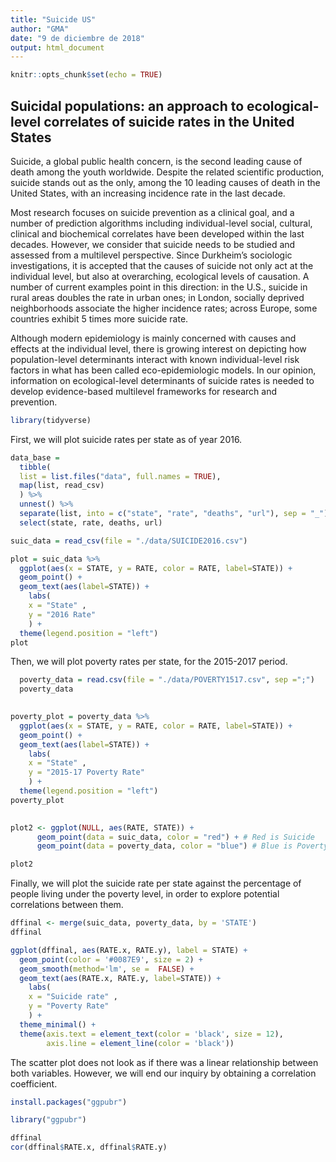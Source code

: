 ```yaml
---
title: "Suicide US"
author: "GMA"
date: "9 de diciembre de 2018"
output: html_document
---
```


```r
knitr::opts_chunk$set(echo = TRUE)
```
## Suicidal populations: an approach to ecological-level correlates of suicide rates in the United States

Suicide, a global public health concern, is the second leading cause of death among the youth worldwide. Despite the related scientific production, suicide stands out as the only, among the 10 leading causes of death in the United States, with an increasing incidence rate in the last decade. 

Most research focuses on suicide prevention as a clinical goal, and a number of prediction algorithms including individual-level social, cultural, clinical and biochemical correlates have been developed within the last decades. However, we consider that suicide needs to be studied and assessed from a multilevel perspective. Since Durkheim’s sociologic investigations, it is accepted that the causes of suicide not only act at the individual level, but also at overarching, ecological levels of causation. A number of current examples point in this direction: in the U.S., suicide in rural areas doubles the rate in urban ones; in London, socially deprived neighborhoods associate the higher incidence rates; across Europe, some countries exhibit 5 times more suicide rate. 

Although modern epidemiology is mainly concerned with causes and effects at the individual level, there is growing interest on depicting how population-level determinants interact with known individual-level risk factors in what has been called eco-epidemiologic models. In our opinion, information on ecological-level determinants of suicide rates is needed to develop evidence-based multilevel frameworks for research and prevention.

```r
library(tidyverse)
```

First, we will plot suicide rates per state as of year 2016. 

```r
data_base =
  tibble(
  list = list.files("data", full.names = TRUE),
  map(list, read_csv)
  ) %>% 
  unnest() %>% 
  separate(list, into = c("state", "rate", "deaths", "url"), sep = "_") %>%
  select(state, rate, deaths, url)
```

```r
suic_data = read_csv(file = "./data/SUICIDE2016.csv")
```

```r
plot = suic_data %>% 
  ggplot(aes(x = STATE, y = RATE, color = RATE, label=STATE)) + 
  geom_point() + 
  geom_text(aes(label=STATE)) +
    labs(
    x = "State" ,
    y = "2016 Rate"
    ) +
  theme(legend.position = "left")
plot
```

Then, we will plot poverty rates per state, for the 2015-2017 period.

```r

  
  poverty_data = read.csv(file = "./data/POVERTY1517.csv", sep =";")
  poverty_data
  

```


```r

  
poverty_plot = poverty_data %>% 
  ggplot(aes(x = STATE, y = RATE, color = RATE, label=STATE)) + 
  geom_point() + 
  geom_text(aes(label=STATE)) +
    labs(
    x = "State" ,
    y = "2015-17 Poverty Rate"
    ) +
  theme(legend.position = "left")
poverty_plot
  

```


```r

plot2 <- ggplot(NULL, aes(RATE, STATE)) + 
      geom_point(data = suic_data, color = "red") + # Red is Suicide
      geom_point(data = poverty_data, color = "blue") # Blue is Poverty

plot2

```

Finally, we will plot the suicide rate per state against the percentage of people living under the poverty level, in order to explore potential correlations between them.

```r

dffinal <- merge(suic_data, poverty_data, by = 'STATE')
dffinal

```


```r

ggplot(dffinal, aes(RATE.x, RATE.y), label = STATE) +
  geom_point(color = '#0087E9', size = 2) +
  geom_smooth(method='lm', se =  FALSE) +
  geom_text(aes(RATE.x, RATE.y, label=STATE)) +
    labs(
    x = "Suicide rate" ,
    y = "Poverty Rate"
    ) +
  theme_minimal() +
  theme(axis.text = element_text(color = 'black', size = 12),
        axis.line = element_line(color = 'black'))
```

The scatter plot does not look as if there was a linear relationship between both variables. However, we will end our inquiry by obtaining a correlation coefficient.

```r
install.packages("ggpubr")
```

```r
library("ggpubr")
```

```r
dffinal
cor(dffinal$RATE.x, dffinal$RATE.y)
```

